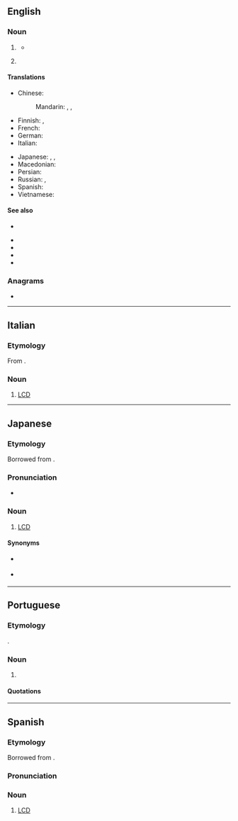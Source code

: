 ==English==
{{wikipedia}}

===Noun===
{{en-noun}}

# {{lb|en|electronics|computing}} {{initialism of|en|liquid crystal display}}
#* {{quote-journal|en|author=James Connell|title=Apple to Drop CRT Monitors|date=2001-05-23|url=https://www.nytimes.com/2001/05/23/business/worldbusiness/IHT-tech-briefapple-to-drop-crt-monitors.html|issn=0362-4331|work=International Herald Tribune|passage='''LCD''' monitors offer higher resolution and take up far less space than traditional PC displays.}}
# {{lb|en|number theory}} {{initialism of|en|[[lowest common denominator]] / [[least common denominator]]}}

====Translations====
{{trans-top|liquid crystal display}}
* Chinese:
*: Mandarin: {{t|cmn|液晶显示屏|sc=Hani}}, {{t+|cmn|液晶显示器|sc=Hani}}, {{t+|cmn|LCD|sc=Hani}}
* Finnish: {{t|fi|LCD-näyttö}}, {{t+|fi|nestekidenäyttö}}
* French: {{t+|fr|ACL}}
* German: {{t+|de|LCD}}
* Italian: {{t+|it|LCD|m}}
{{trans-mid}}
* Japanese: {{t|ja|LCD|tr=erushīdī}}, {{t|ja|液晶ディスプレイ|tr=ekishō disupurei}}, {{t+|ja|液晶|tr=ekishō}}
* Macedonian: {{t|mk|ЛЦД}}
* Persian: {{t|fa|ال‌سی‌دی|tr=el-si-di|sc=fa-Arab}}
* Russian: {{t|ru|ЖКД|m}}, {{t|ru|ЖК-диспле́й|m}}
* Spanish: {{t+|es|LCD|m}}
* Vietnamese: {{t|vi|màn hình tinh thể lỏng}}
{{trans-bottom}}

====See also====
{{sense|lowest common denominator}}
* {{l|en|GCF}}
{{sense|liquid crystal display}}
* {{l|en|CRT}}
* {{l|en|LED}}
* {{l|en|TFT}}
* {{l|en|VDU}}

===Anagrams===
* {{anagrams|en|a=cdl|CDL|CLD|Cld.|DCL|DLC|LDC}}

----

==Italian==

===Etymology===
From {{uder|it|en|-}}.

===Noun===
{{it-noun|m|LCD}}

# [[#English|LCD]]
#: {{syn|it|schermo a cristalli liquidi}}

----

==Japanese==

===Etymology===
Borrowed from {{bor|ja|en|LCD}}.

===Pronunciation===
{{ja-pron|エルシーディー|acc=5}}
* {{a|Osaka}} {{ja-accent-common|nakadaka||エルシーディ|ー}}

===Noun===
{{ja-noun|エル%シー%ディー}}

# [[#English|LCD]]

====Synonyms====
* {{ja-r|液%晶ディスプレイ|えき%しょう ディスプレイ}} {{q|formal}}
* {{ja-r|液%晶|えき%しょう}} {{q|colloquial}}

----

==Portuguese==
{{wikipedia|lang=pt}}

===Etymology===
{{obor|pt|en|LCD}}.

===Noun===
{{pt-noun|m|#s}}

# {{lb|pt|electronics|computing}} {{l|en|LCD}} {{gloss|liquid crystal display}}

====Quotations====
{{seeCites|pt}}

{{cln|pt|initialisms}}

----

==Spanish==
{{wikipedia|lang=es}}

===Etymology===
Borrowed from {{bor|es|en|LCD}}.

===Pronunciation===
{{es-IPA|elecedé}}

===Noun===
{{es-noun|m}}

# {{lb|es|electronics|computing}} [[#English|LCD]] {{gloss|liquid crystal display}}